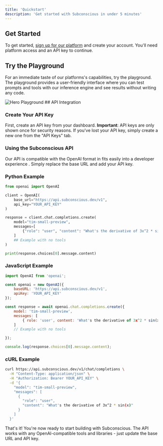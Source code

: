 ```yaml
---
title: 'Quickstart'
description: 'Get started with Subconscious in under 5 minutes'
---
```



<ResearchPreview />

## Get Started

To get started, [sign up for our platform](https://subconscious.dev/platform) and create your account. You'll need platform access and an API key to continue.

## Try the Playground

For an immediate taste of our platforms's capabilities, try the playground. The playground provides a user-friendly interface where you can test prompts and tools with our inference engine and see results without writing any code.

<Frame caption="The Subconscious Playground: A quick easy way to get started!"> 
<img
  src="/images/playground.png"
  alt="Hero Playground"
/>
</Frame>
## API Integration

### Create Your API Key

First, create an API key from your dashboard. **Important**: API keys are only shown once for security reasons. If you've lost your API key, simply create a new one from the "API Keys" tab.

### Using the Subconscious API

Our API is compatible with the OpenAI format in fits easily into a developer experience . Simply replace the base URL and add your API key.

### Python Example

```python
from openai import OpenAI

client = OpenAI(
    base_url="https://api.subconscious.dev/v1",
    api_key="YOUR_API_KEY"
)

response = client.chat.completions.create(
    model="tim-small-preview",
    messages=[
        {"role": "user", "content": "What's the derivative of 3x^2 * sin(x)?"}
    ]
    ## Example with no tools
)

print(response.choices[0].message.content)
```

### JavaScript Example

```javascript
import OpenAI from 'openai';

const openai = new OpenAI({
    baseURL: 'https://api.subconscious.dev/v1',
    apiKey: 'YOUR_API_KEY'
});

const response = await openai.chat.completions.create({
    model: 'tim-small-preview',
    messages: [
        { role: 'user', content: 'What's the derivative of 3x^2 * sin(x)' }
    ]
    // Example with no tools

});

console.log(response.choices[0].message.content);
```

### cURL Example

```bash
curl https://api.subconscious.dev/v1/chat/completions \
  -H "Content-Type: application/json" \
  -H "Authorization: Bearer YOUR_API_KEY" \
  -d '{
    "model": "tim-small-preview",
    "messages": [
      {
        "role": "user",
        "content": "What's the derivative of 3x^2 * sin(x)"
      }
    ]
  }'
```

That's it! You're now ready to start building with Subconscious. The API works with any OpenAI-compatible tools and libraries - just update the base URL and API key.
